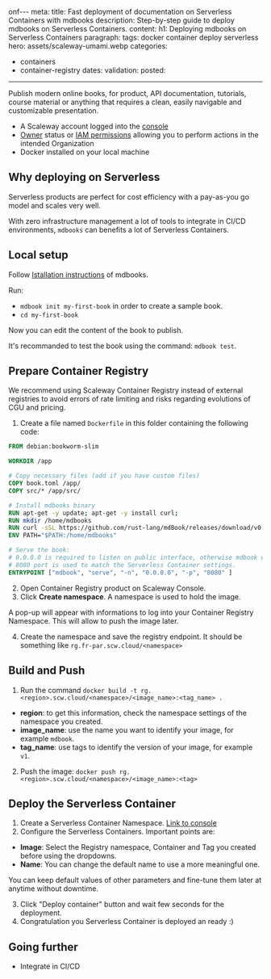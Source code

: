 onf---
meta:
  title: Fast deployment of documentation on Serverless Containers with mdbooks
  description: Step-by-step guide to deploy mdbooks on Serverless Containers.
content:
  h1: Deploying mdbooks on Serverless Containers
  paragraph:
tags: docker container deploy serverless
hero: assets/scaleway-umami.webp
categories:
  - containers
  - container-registry
dates:
  validation:
  posted:
---

Publish modern online books, for product, API documentation, tutorials, course material  or anything that requires a clean, easily navigable and customizable presentation.

<Macro id="requirements" />

- A Scaleway account logged into the [console](https://console.scaleway.com)
- [Owner](/identity-and-access-management/iam/concepts/#owner) status or [IAM permissions](/identity-and-access-management/iam/concepts/#permission) allowing you to perform actions in the intended Organization
- Docker installed on your local machine

## Why deploying on Serverless

Serverless products are perfect for cost efficiency with a pay-as-you go model and scales very well.

With zero infrastructure management a lot of tools to integrate in CI/CD environments, `mdbooks` can benefits a lot of Serverless Containers.

## Local setup

Follow [Istallation instructions](https://rust-lang.github.io/mdBook/guide/installation.html) of mdbooks.

Run:
- `mdbook init my-first-book` in order to create a sample book.
- `cd my-first-book`

Now you can edit the content of the book to publish.

It's recommanded to test the book using the command: `mdbook test`.

## Prepare Container Registry

<Message type="note">
  We recommend using Scaleway Container Registry instead of external registries to avoid errors of rate limiting and risks regarding evolutions of CGU and pricing.
</Message>

1. Create a file named `Dockerfile` in this folder containing the following code:

```dockerfile
FROM debian:bookworm-slim

WORKDIR /app

# Copy necessary files (add if you have custom files)
COPY book.toml /app/
COPY src/* /app/src/

# Install mdbooks binary
RUN apt-get -y update; apt-get -y install curl;
RUN mkdir /home/mdbooks
RUN curl -sSL https://github.com/rust-lang/mdBook/releases/download/v0.4.40/mdbook-v0.4.40-x86_64-unknown-linux-gnu.tar.gz | tar -xz --directory=/home/mdbooks
ENV PATH="$PATH:/home/mdbooks"

# Serve the book:
# 0.0.0.0 is required to listen on public interface, otherwise mdbook will only listen for localhost
# 8080 port is used to match the Serverless Container settings.
ENTRYPOINT ["mdbook", "serve", "-n", "0.0.0.0", "-p", "8080" ]
```

2. Open Container Registry product on Scaleway Console.
3. Click **Create namespace**. A namespace is used to hold the image.

<Message type="note">
  A pop-up will appear with informations to log into your Container Registry Namespace. This will allow to push the image later.
</Message>

4. Create the namespace and save the registry endpoint. It should be something like `rg.fr-par.scw.cloud/<namespace>`

## Build and Push

1. Run the command `docker build -t rg.<region>.scw.cloud/<namespace>/<image_name>:<tag_name> .`
* **region**: to get this information, check the namespace settings of the namespace you created.
* **image_name**: use the name you want to identify your image, for example `mdbook`.
* **tag_name**: use tags to identify the version of your image, for example `v1`.

2. Push the image:
`docker push rg.<region>.scw.cloud/<namespace>/<image_name>:<tag>`

## Deploy the Serverless Container

1. Create a Serverless Container Namespace. [Link to console](https://console.scaleway.com/containers/namespaces/create)
2. Configure the Serverless Containers. Important points are:
* **Image**: Select the Registry namespace, Container and Tag you created before using the dropdowns.
* **Name**: You can change the default name to use a more meaningful one.

You can keep default values of other parameters and fine-tune them later at anytime without downtime.

3. Click "Deploy container" button and wait few seconds for the deployment.
4. Congratulation you Serverless Container is deployed an ready :)

## Going further

- Integrate in CI/CD
